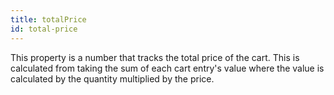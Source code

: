 ```yaml
---
title: totalPrice
id: total-price
---
```


This property is a number that tracks the total price of the cart. This is calculated from taking the sum of each cart entry's value where the value is calculated by the quantity multiplied by the price.
